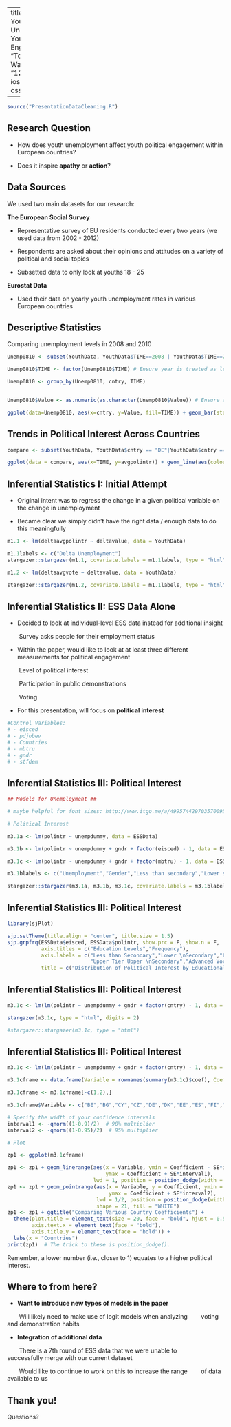 
---
title: "The Effect of Youth Unemployment on Youth Political Engagement"
author: "Tori Dykes & Mansi Wadhwa"
date: "12/2/2016"
output: ioslides_presentation
css: styles.css

---

```r

source("PresentationDataCleaning.R")

```

## Research Question

- How does youth unemployment affect youth political engagement within European countries?
  
- Does it inspire <b>apathy</b> or <b>action</b>?


## Data Sources

We used two main datasets for our research:

<b>The European Social Survey</b>

- Representative survey of EU residents conducted every two years (we used data from 2002 - 2012)

- Respondents are asked about their opinions and attitudes on a variety of political and social topics

- Subsetted data to only look at youths 18 - 25

<b>Eurostat Data</b>

- Used their data on yearly youth unemployment rates in various European countries 


## Descriptive Statistics

Comparing unemployment levels in 2008 and 2010

```r
Unemp0810 <- subset(YouthData, YouthData$TIME==2008 | YouthData$TIME==2010)

Unemp0810$TIME <- factor(Unemp0810$TIME) # Ensure year is treated as levels, not as continuous numbers

Unemp0810 <- group_by(Unemp0810, cntry, TIME)


Unemp0810$Value <- as.numeric(as.character(Unemp0810$Value)) # Ensure all the unemployment value are numerics 

ggplot(data=Unemp0810, aes(x=cntry, y=Value, fill=TIME)) + geom_bar(stat="identity", position=position_dodge()) + labs(x="Country", y="Unemployment Rate (% of active population)") + ggtitle("Youth Unemployment Rates in Europe, 2008 - 2010")

```

## Trends in Political Interest Across Countries ## 

```r
compare <- subset(YouthData, YouthData$cntry == "DE"|YouthData$cntry == "DK"|YouthData$cntry == "ES"|YouthData$cntry == "FR"|YouthData$cntry == "HU"|YouthData$cntry == "IE"|YouthData$cntry == "NL")

ggplot(data = compare, aes(x=TIME, y=avgpolintr)) + geom_line(aes(colour=cntry)) + scale_x_continuous(name="Years", breaks = c(2002, 2004, 2006, 2008, 2010, 2012),labels=c("2002","2004","2006","2008","2010","2012"), limits = c(2002,2012))
```

## Inferential Statistics I: Initial Attempt ## {.smaller .build}

- Original intent was to regress the change in a given political variable on the change in unemployment

- Became clear we simply didn't have the right data / enough data to do this meaningfully

<div class="columns-2">

```r

m1.1 <- lm(deltaavgpolintr ~ deltavalue, data = YouthData)

m1.1labels <- c("Delta Unemployment")
stargazer::stargazer(m1.1, covariate.labels = m1.1labels, type = "html")

m1.2 <- lm(deltaavgvote ~ deltavalue, data = YouthData)

stargazer::stargazer(m1.2, covariate.labels = m1.1labels, type = "html")


```

</div>

## Inferential Statistics II: ESS Data Alone

- Decided to look at individual-level ESS data instead for additional insight

&nbsp;&nbsp;&nbsp;&nbsp;&nbsp;&nbsp; Survey asks people for their employment status

- Within the paper, would like to look at at least three different measurements for political engagement 

&nbsp;&nbsp;&nbsp;&nbsp;&nbsp;&nbsp; Level of political interest

&nbsp;&nbsp;&nbsp;&nbsp;&nbsp;&nbsp; Participation in public demonstrations

&nbsp;&nbsp;&nbsp;&nbsp;&nbsp;&nbsp; Voting

- For this presentation, will focus on <b>political interest</b>

```r

#Control Variables:
# - eisced
# - pdjobev
# - Countries
# - mbtru
# - gndr
# - stfdem

```

## Inferential Statistics III: Political Interest ##  {.build .morereduced}
```r
## Models for Unemployment ##

# maybe helpful for font sizes: http://www.itgo.me/a/4995744297035700956/resize-stargarzer-table-when-type-html-for-ioslides-in-rstudio

# Political Interest 

m3.1a <- lm(polintr ~ unempdummy, data = ESSData)

m3.1b <- lm(polintr ~ unempdummy + gndr + factor(eisced) - 1, data = ESSData)

m3.1c <- lm(polintr ~ unempdummy + gndr + factor(mbtru) - 1, data = ESSData)

m3.1blabels <- c("Unemployment","Gender","Less than secondary","Lower secondary","L. Tier Upper Secondary","U. Tier Upper Secondary","Advanced Vocational","BA","MA","Curr. Memb. of Trade Union","Prev. Memb. of Trade Union","Not Memb. of Trade Union")

stargazer::stargazer(m3.1a, m3.1b, m3.1c, covariate.labels = m3.1blabels, type = "html")


```  

## Inferential Statistics III: Political Interest ##

```r

library(sjPlot)

sjp.setTheme(title.align = "center", title.size = 1.5)
sjp.grpfrq(ESSData$eisced, ESSData$polintr, show.prc = F, show.n = F, 
           axis.titles = c("Education Levels","Frequency"), 
           axis.labels = c("Less than Secondary","Lower \nSecondary","Lower Tier Upper \nSecondary",
                           "Upper Tier Upper \nSecondary","Advanced Vocational","BA","MA"),
           title = c("Distribution of Political Interest by Educational Level"))

```



## Inferential Statistics III: Political Interest ##  {.reduced}

<div class="columns-2">

```r

m3.1c <- lm(lm(polintr ~ unempdummy + gndr + factor(cntry) - 1, data = ESSData))

stargazer(m3.1c, type = "html", digits = 2)

#stargazer::stargazer(m3.1c, type = "html")


```
</div>


## Inferential Statistics III: Political Interest ##

```r

m3.1c <- lm(lm(polintr ~ unempdummy + gndr + factor(cntry) - 1, data = ESSData))

m3.1cframe <- data.frame(Variable = rownames(summary(m3.1c)$coef), Coefficient = summary(m3.1c)$coef[,1], SE = summary(m3.1c)$coef[,2], modelName = "Country Model")

m3.1cframe <- m3.1cframe[-c(1,2),]

m3.1cframe$Variable <- c("BE","BG","CY","CZ","DE","DK","EE","ES","FI","FR","GB","GR","HU","IE","IT","NL","NO","PL","PT","SE","SI","SK")

# Specify the width of your confidence intervals
interval1 <- -qnorm((1-0.9)/2)  # 90% multiplier
interval2 <- -qnorm((1-0.95)/2)  # 95% multiplier

# Plot

zp1 <- ggplot(m3.1cframe)

zp1 <- zp1 + geom_linerange(aes(x = Variable, ymin = Coefficient - SE*interval1,
                                ymax = Coefficient + SE*interval1),
                            lwd = 1, position = position_dodge(width = 1/2))
zp1 <- zp1 + geom_pointrange(aes(x = Variable, y = Coefficient, ymin = Coefficient - SE*interval2,
                                 ymax = Coefficient + SE*interval2),
                             lwd = 1/2, position = position_dodge(width = 1/2),
                             shape = 21, fill = "WHITE")
zp1 <- zp1 + ggtitle("Comparing Various Country Coefficients") + 
  theme(plot.title = element_text(size = 20, face = "bold", hjust = 0.5), 
        axis.text.x = element_text(face = "bold"), 
        axis.title.y = element_text(face = "bold")) + 
  labs(x = "Countries") 
print(zp1)  # The trick to these is position_dodge().

```
Remember, a lower number (i.e., closer to 1) equates to a higher political interest. 


## Where to from here? ## {.build}

- <b>Want to introduce new types of models in the paper</b>

&nbsp;&nbsp;&nbsp;&nbsp;&nbsp;&nbsp; Will likely need to make use of logit models when analyzing 
&nbsp;&nbsp;&nbsp;&nbsp;&nbsp;&nbsp; voting and demonstration habits

- <b>Integration of additional data</b>

&nbsp;&nbsp;&nbsp;&nbsp;&nbsp;&nbsp; There is a 7th round of ESS data that we were unable to
&nbsp;&nbsp;&nbsp;&nbsp;&nbsp;&nbsp; successfully merge with our current dataset

&nbsp;&nbsp;&nbsp;&nbsp;&nbsp;&nbsp; Would like to continue to work on this to increase the range
&nbsp;&nbsp;&nbsp;&nbsp;&nbsp;&nbsp; of data available to us

## Thank you! ##

Questions?
